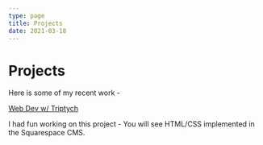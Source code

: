 ```yaml
---
type: page
title: Projects
date: 2021-03-18
---
```


# Projects

Here is some of my recent work -


[Web Dev w/ Triptych](https://triptychcoffeeco.com/)

I had fun working on this project - You will see HTML/CSS implemented in the
Squarespace CMS. 

